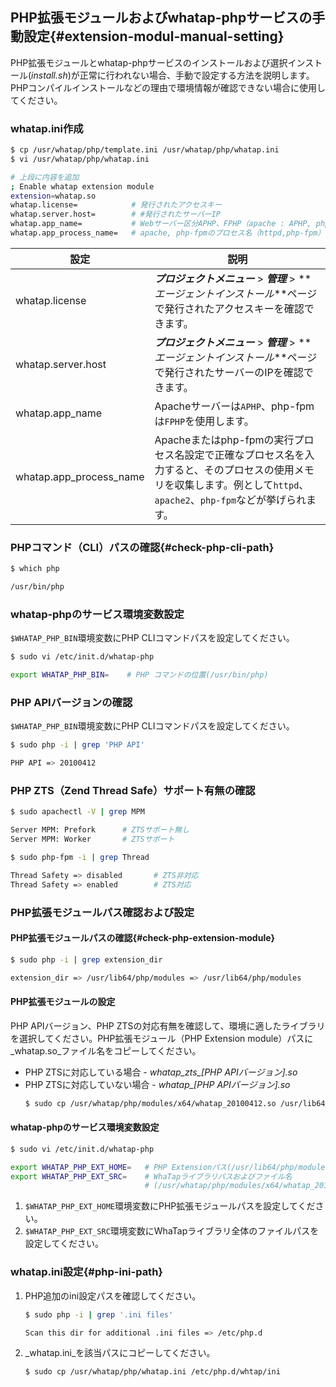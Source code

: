 ## PHP拡張モジュールおよびwhatap-phpサービスの手動設定{#extension-modul-manual-setting}

PHP拡張モジュールとwhatap-phpサービスのインストールおよび選択インストール(_install.sh_)が正常に行われない場合、手動で設定する方法を説明します。PHPコンパイルインストールなどの理由で環境情報が確認できない場合に使用してください。

### whatap.ini作成

```bash
$ cp /usr/whatap/php/template.ini /usr/whatap/php/whatap.ini
$ vi /usr/whatap/php/whatap.ini

# 上段に内容を追加
; Enable whatap extension module
extension=whatap.so
whatap.license=            # 発行されたアクセスキー
whatap.server.host=        # #発行されたサーバーIP
whatap.app_name=           # Webサーバー区分APHP、FPHP（apache : APHP, php-fpm : FPHP）
whatap.app_process_name=   # apache, php-fpmのプロセス名（httpd,php-fpm）
```

| 設定                      | 説明                                                                                                     |
| ----------------------- | ------------------------------------------------------------------------------------------------------ |
| whatap.license          | **_プロジェクトメニュー_** > **_管理_** > **_エージェントインストール_**ページで発行されたアクセスキーを確認できます。                                |
| whatap.server.host      | **_プロジェクトメニュー_** > **_管理_** > **_エージェントインストール_**ページで発行されたサーバーのIPを確認できます。                               |
| whatap.app_name         | Apacheサーバーは`APHP`、php-fpmは`FPHP`を使用します。                                                                |
| whatap.app_process_name | Apacheまたはphp-fpmの実行プロセス名設定で正確なプロセス名を入力すると、そのプロセスの使用メモリを収集します。例として`httpd`、`apache2`、`php-fpm`などが挙げられます。 |

### PHPコマンド（CLI）パスの確認{#check-php-cli-path}

```bash
$ which php

/usr/bin/php
```

### whatap-phpのサービス環境変数設定

`$WHATAP_PHP_BIN`環境変数にPHP CLIコマンドパスを設定してください。

```bash
$ sudo vi /etc/init.d/whatap-php

export WHATAP_PHP_BIN=    # PHP コマンドの位置(/usr/bin/php)
```

### PHP APIバージョンの確認

`$WHATAP_PHP_BIN`環境変数にPHP CLIコマンドパスを設定してください。

```bash
$ sudo php -i | grep 'PHP API'

PHP API => 20100412
```

### PHP ZTS（Zend Thread Safe）サポート有無の確認

```bash title=apache
$ sudo apachectl -V | grep MPM

Server MPM: Prefork      # ZTSサポート無し
Server MPM: Worker       # ZTSサポート
```

```bash title=PHP-FPM
$ sudo php-fpm -i | grep Thread

Thread Safety => disabled       # ZTS非対応
Thread Safety => enabled       	# ZTS対応
```

### PHP拡張モジュールパス確認および設定

#### PHP拡張モジュールパスの確認{#check-php-extension-module}

```bash
$ sudo php -i | grep extension_dir

extension_dir => /usr/lib64/php/modules => /usr/lib64/php/modules
```

#### PHP拡張モジュールの設定

PHP APIバージョン、PHP ZTSの対応有無を確認して、環境に適したライブラリを選択してください。PHP拡張モジュール（PHP Extension module）パスに_whatap.so_ファイル名をコピーしてください。

-   PHP ZTSに対応している場合 - _whatap_zts\_[PHP APIバージョン].so_
-   PHP ZTSに対応していない場合 - _whatap\_[PHP APIバージョン].so_
    ```bash title='PHP ZTS 지원하지 않을 경우 예시'
    $ sudo cp /usr/whatap/php/modules/x64/whatap_20100412.so /usr/lib64/php/modules/whatap.so
    ```

#### whatap-phpのサービス環境変数設定

```bash
$ sudo vi /etc/init.d/whatap-php

export WHATAP_PHP_EXT_HOME=   # PHP Extensionパス(/usr/lib64/php/modules)
export WHATAP_PHP_EXT_SRC=    # WhaTapライブラリパスおよびファイル名
                              # (/usr/whatap/php/modules/x64/whatap_20100412.so)]
```

1.  `$WHATAP_PHP_EXT_HOME`環境変数にPHP拡張モジュールパスを設定してください。
2.  `$WHATAP_PHP_EXT_SRC`環境変数にWhaTapライブラリ全体のファイルパスを設定してください。

### whatap.ini設定{#php-ini-path}

1.  PHP追加のini設定パスを確認してください。

    ```bash
    $ sudo php -i | grep '.ini files'

    Scan this dir for additional .ini files => /etc/php.d
    ```

2.  _whatap.ini_を該当パスにコピーしてください。

    ```bash
    $ sudo cp /usr/whatap/php/whatap.ini /etc/php.d/whtap/ini
    ```
